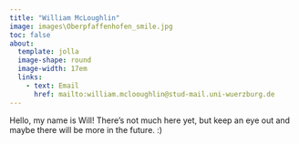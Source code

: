 ```yaml
---
title: "William McLoughlin"
image: images\Oberpfaffenhofen_smile.jpg
toc: false
about: 
  template: jolla
  image-shape: round
  image-width: 17em
  links:
    - text: Email
      href: mailto:william.mclooughlin@stud-mail.uni-wuerzburg.de
---
```

Hello, my name is Will! There's not much here yet, but keep an eye out and maybe there will be more in the future. :)
